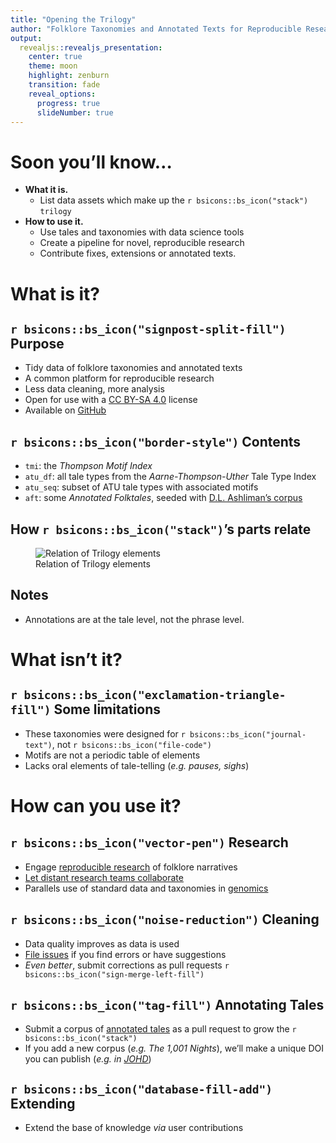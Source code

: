 ```yaml
---
title: "Opening the Trilogy"
author: "Folklore Taxonomies and Annotated Texts for Reproducible Research"
output: 
  revealjs::revealjs_presentation:
    center: true
    theme: moon
    highlight: zenburn
    transition: fade
    reveal_options:
      progress: true
      slideNumber: true
---
```


# Soon you'll know...

- __What it is.__  
  - List data assets which make up the `r bsicons::bs_icon("stack")` `trilogy`

- __How to use it.__ 
  - Use tales and taxonomies with data science tools
  - Create a pipeline for novel, reproducible research
  - Contribute fixes, extensions or annotated texts.

# What is it?

## `r bsicons::bs_icon("signpost-split-fill")` Purpose

- Tidy data of folklore taxonomies and annotated texts
- A common platform for reproducible research
- Less data cleaning, more analysis
- Open for use with a [CC BY-SA 4.0](https://creativecommons.org/licenses/by-sa/4.0/) license
- Available on [GitHub](https://github.com/j-hagedorn/trilogy)

## `r bsicons::bs_icon("border-style")` Contents

- `tmi`: the *Thompson Motif Index*
- `atu_df`: all tale types from the *Aarne-Thompson-Uther* Tale Type Index
- `atu_seq`: subset of ATU tale types with associated motifs
- `aft`: some *Annotated Folktales*, seeded with [D.L. Ashliman’s corpus](https://sites.pitt.edu/~dash/folktexts.html)

## How `r bsicons::bs_icon("stack")`'s parts relate

![Relation of Trilogy elements](TMI_ATU_AFT.png)

## Notes

- Annotations are at the tale level, not the phrase level.

# What isn't it?

## `r bsicons::bs_icon("exclamation-triangle-fill")` Some limitations

- These taxonomies were designed for `r bsicons::bs_icon("journal-text")`, not `r bsicons::bs_icon("file-code")`
- Motifs are not a periodic table of elements
- Lacks oral elements of tale-telling (*e.g. pauses, sighs*)

# How can you use it?

## `r bsicons::bs_icon("vector-pen")` Research

- Engage [reproducible research](https://doi.org/10.1146/annurev-publhealth-012420-105110) of folklore narratives
- [Let distant research teams collaborate](https://docs.github.com/en/get-started/start-your-journey/about-github-and-git)
- Parallels use of standard data and taxonomies in  [genomics](https://scholar.google.com/scholar?cites=5360173642221970934&as_sdt=80000005&sciodt=0,23&hl=en)


## `r bsicons::bs_icon("noise-reduction")` Cleaning

- Data quality improves as data is used
- [File issues](https://github.com/j-hagedorn/trilogy/issues/new) if you find errors or have suggestions
- *Even better*, submit corrections as pull requests `r bsicons::bs_icon("sign-merge-left-fill")`

## `r bsicons::bs_icon("tag-fill")` Annotating Tales

- Submit a corpus of [annotated tales](https://github.com/j-hagedorn/trilogy/blob/master/docs/vignettes/getting_started.md#growing-and-refining-the-corpus) as a pull request to grow the `r bsicons::bs_icon("stack")`
- If you add a new corpus (*e.g. The 1,001 Nights*), we'll make a unique DOI you can publish (*e.g. in [JOHD](https://openhumanitiesdata.metajnl.com/)*)


## `r bsicons::bs_icon("database-fill-add")` Extending

- Extend the base of knowledge *via* user contributions
